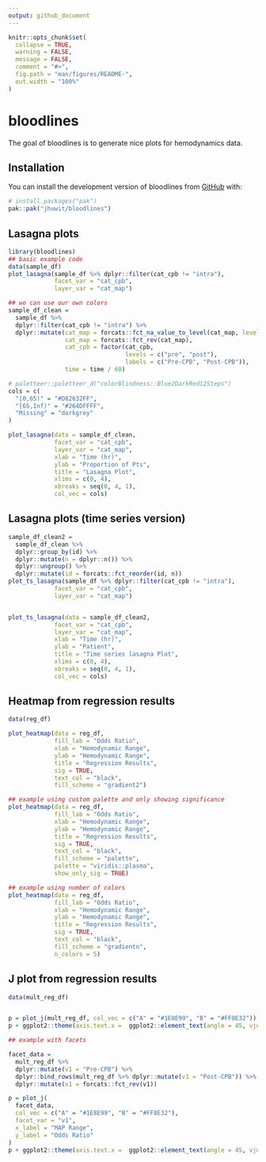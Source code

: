 ```yaml
---
output: github_document
---
```


<!-- README.md is generated from README.Rmd. Please edit that file -->

```r
knitr::opts_chunk$set(
  collapse = TRUE,
  warning = FALSE,
  message = FALSE,
  comment = "#>",
  fig.path = "man/figures/README-",
  out.width = "100%"
)
```

# bloodlines

<!-- badges: start -->
<!-- badges: end -->

The goal of bloodlines is to generate nice plots for hemodynamics data. 

## Installation

You can install the development version of bloodlines from [GitHub](https://github.com/) with:

```r
# install.packages("pak")
pak::pak("jhuwit/bloodlines")
```

## Lasagna plots


```r
library(bloodlines)
## basic example code
data(sample_df)
plot_lasagna(sample_df %>% dplyr::filter(cat_cpb != "intra"),
             facet_var = "cat_cpb",
             layer_var = "cat_map")

## we can use our own colors
sample_df_clean = 
  sample_df %>% 
  dplyr::filter(cat_cpb != "intra") %>% 
  dplyr::mutate(cat_map = forcats::fct_na_value_to_level(cat_map, level = "Missing"),
                cat_map = forcats::fct_rev(cat_map),
                cat_cpb = factor(cat_cpb,
                                 levels = c("pre", "post"),
                                 labels = c("Pre-CPB", "Post-CPB")),
                time = time / 60) 

# paletteer::paletteer_d("colorBlindness::Blue2DarkRed12Steps")
cols = c(
  "[0,65)" = "#D82632FF",
  "[65,Inf)" = "#264DFFFF",
  "Missing" = "darkgrey"
)

plot_lasagna(data = sample_df_clean,
             facet_var = "cat_cpb",
             layer_var = "cat_map",
             xlab = "Time (hr)",
             ylab = "Proportion of Pts",
             title = "Lasagna Plot",
             xlims = c(0, 4),
             xbreaks = seq(0, 4, 1),
             col_vec = cols) 


```

## Lasagna plots (time series version)

```r
sample_df_clean2 = 
  sample_df_clean %>% 
  dplyr::group_by(id) %>% 
  dplyr::mutate(n = dplyr::n()) %>% 
  dplyr::ungroup() %>% 
  dplyr::mutate(id = forcats::fct_reorder(id, n))
plot_ts_lasagna(sample_df %>% dplyr::filter(cat_cpb != "intra"),
             facet_var = "cat_cpb",
             layer_var = "cat_map") 


plot_ts_lasagna(data = sample_df_clean2,
             facet_var = "cat_cpb",
             layer_var = "cat_map",
             xlab = "Time (hr)",
             ylab = "Patient",
             title = "Time series lasagna Plot",
             xlims = c(0, 4),
             xbreaks = seq(0, 4, 1),
             col_vec = cols) 


```

## Heatmap from regression results 

```r
data(reg_df)

plot_heatmap(data = reg_df,
             fill_lab = "Odds Ratio",
             xlab = "Hemodynamic Range",
             ylab = "Hemodynamic Range",
             title = "Regression Results",
             sig = TRUE,
             text_col = "black",
             fill_scheme = "gradient2") 

## example using custom palette and only showing significance 
plot_heatmap(data = reg_df,
             fill_lab = "Odds Ratio",
             xlab = "Hemodynamic Range",
             ylab = "Hemodynamic Range",
             title = "Regression Results",
             sig = TRUE,
             text_col = "black",
             fill_scheme = "palette",
             palette = "viridis::plasma",
             show_only_sig = TRUE) 

## example using number of colors 
plot_heatmap(data = reg_df,
             fill_lab = "Odds Ratio",
             xlab = "Hemodynamic Range",
             ylab = "Hemodynamic Range",
             title = "Regression Results",
             sig = TRUE,
             text_col = "black",
             fill_scheme = "gradientn",
             n_colors = 5) 

```


## J plot from regression results 


```r
data(mult_reg_df)


p = plot_j(mult_reg_df, col_vec = c("A" = "#1E8E99", "B" = "#FF8E32"))
p + ggplot2::theme(axis.text.x =  ggplot2::element_text(angle = 45, vjust = .5))

## example with facets 

facet_data =
  mult_reg_df %>%
  dplyr::mutate(v1 = "Pre-CPB") %>%
  dplyr::bind_rows(mult_reg_df %>% dplyr::mutate(v1 = "Post-CPB")) %>% 
  dplyr::mutate(v1 = forcats::fct_rev(v1))

p = plot_j(
  facet_data,
  col_vec = c("A" = "#1E8E99", "B" = "#FF8E32"),
  facet_var = "v1",
  x_label = "MAP Range",
  y_label = "Odds Ratio"
)
p + ggplot2::theme(axis.text.x =  ggplot2::element_text(angle = 45, vjust = .5, size= 10))



```

